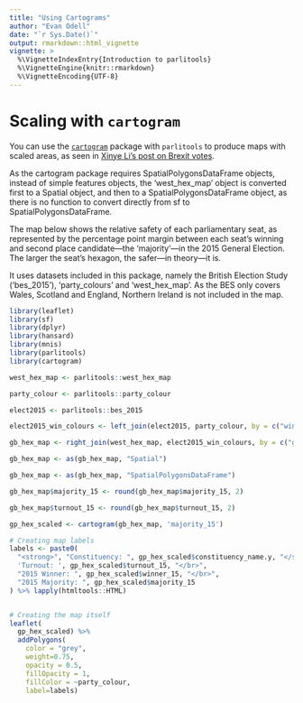 ```yaml
---
title: "Using Cartograms"
author: "Evan Odell"
date: "`r Sys.Date()`"
output: rmarkdown::html_vignette
vignette: >
  %\VignetteIndexEntry{Introduction to parlitools}
  %\VignetteEngine{knitr::rmarkdown}
  %\VignetteEncoding{UTF-8}
---
```


# Scaling with `cartogram`

You can use the [`cartogram`](https://CRAN.R-project.org/package=cartogram) package with `parlitools` to produce maps with scaled areas, as seen in [Xinye Li's post on Brexit votes](https://xinye1.github.io/projects/brexit-cartogram-leaflet/). 

As the cartogram package requires SpatialPolygonsDataFrame objects, instead of simple features objects, the 'west_hex_map' object is converted first to a Spatial object, and then to a SpatialPolygonsDataFrame object, as there is no function to convert directly from sf to SpatialPolygonsDataFrame.

The map below shows the relative safety of each parliamentary seat, as represented by the percentage point margin between each seat's winning and second place candidate---the 'majority'---in the 2015 General Election. The larger the seat's hexagon, the safer---in theory---it is.

It uses datasets included in this package, namely the British Election Study ('bes_2015'), 'party_colours' and 'west_hex_map'. As the BES only covers Wales, Scotland and England, Northern Ireland is not included in the map.


```r
library(leaflet)
library(sf)
library(dplyr)
library(hansard)
library(mnis)
library(parlitools)
library(cartogram)

west_hex_map <- parlitools::west_hex_map

party_colour <- parlitools::party_colour

elect2015 <- parlitools::bes_2015

elect2015_win_colours <- left_join(elect2015, party_colour, by = c("winner_15" ="party_name")) #Join to current MP data

gb_hex_map <- right_join(west_hex_map, elect2015_win_colours, by = c("gss_code"="onsconst_id")) #Join colours to hexagon map

gb_hex_map <- as(gb_hex_map, "Spatial")

gb_hex_map <- as(gb_hex_map, "SpatialPolygonsDataFrame")

gb_hex_map$majority_15 <- round(gb_hex_map$majority_15, 2)

gb_hex_map$turnout_15 <- round(gb_hex_map$turnout_15, 2)

gp_hex_scaled <- cartogram(gb_hex_map, 'majority_15')

# Creating map labels
labels <- paste0(
  "<strong>", "Constituency: ", gp_hex_scaled$constituency_name.y, "</strong>", "</br>",
  'Turnout: ', gp_hex_scaled$turnout_15, "</br>",
  "2015 Winner: ", gp_hex_scaled$winner_15, "</br>",
  "2015 Majority: ", gp_hex_scaled$majority_15
) %>% lapply(htmltools::HTML)


# Creating the map itself
leaflet(
  gp_hex_scaled) %>%
  addPolygons(
    color = "grey",
    weight=0.75,
    opacity = 0.5,
    fillOpacity = 1,
    fillColor = ~party_colour,
    label=labels) 
```



